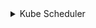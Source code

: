 
<details>
<summary>Kube Scheduler</summary>

### Переменные окружения сертификатов
<CodeBlock language="bash">
{`export BASE_K8S_PATH="${CUSTOM_VALUE.kuberneteBaseFolderPath.value}"
  export KUBE_SCHEDULER_PORT="${PORTS.kubeScheduler.portNumber}"
  export KUBERNETES_VERSION="${COMPONENTS_VERSION.kubernetes.value}"

  mkdir -p $\{BASE_K8S_PATH\}/pki
  mkdir -p $\{BASE_K8S_PATH\}/openssl/csr
  mkdir -p $\{BASE_K8S_PATH\}/manifests
`}
</CodeBlock>

### Инструкция StaticPod
```bash
cat <<EOF > ${BASE_K8S_PATH}/manifests/kube-scheduler.yaml
apiVersion: v1
kind: Pod
metadata:
  creationTimestamp: null
  labels:
    component: kube-scheduler
    tier: control-plane
  name: kube-scheduler
  namespace: kube-system
spec:
  containers:
  - command:
    - kube-scheduler
    - --authentication-kubeconfig=${BASE_K8S_PATH}/scheduler.conf
    - --authorization-kubeconfig=${BASE_K8S_PATH}/scheduler.conf
    - --bind-address=0.0.0.0
    - --kubeconfig=${BASE_K8S_PATH}/scheduler.conf
    - --leader-elect=true
    image: registry.k8s.io/kube-scheduler:${KUBERNETES_VERSION}
    imagePullPolicy: IfNotPresent
    livenessProbe:
      failureThreshold: 8
      httpGet:
        path: /healthz
        port: ${KUBE_SCHEDULER_PORT}
        scheme: HTTPS
      initialDelaySeconds: 10
      periodSeconds: 10
      timeoutSeconds: 15
    name: kube-scheduler
    resources:
      requests:
        cpu: 100m
    startupProbe:
      failureThreshold: 24
      httpGet:
        path: /healthz
        port: ${KUBE_SCHEDULER_PORT}
        scheme: HTTPS
      initialDelaySeconds: 10
      periodSeconds: 10
      timeoutSeconds: 15
    volumeMounts:
    - mountPath: ${BASE_K8S_PATH}/scheduler.conf
      name: kubeconfig
      readOnly: true
  hostNetwork: true
  priority: 2000001000
  priorityClassName: system-node-critical
  securityContext:
    seccompProfile:
      type: RuntimeDefault
  volumes:
  - hostPath:
      path: ${BASE_K8S_PATH}/scheduler.conf
      type: FileOrCreate
    name: kubeconfig
status: {}
EOF
```
</details>
